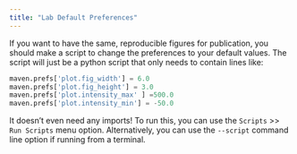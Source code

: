 ```yaml
---
title: "Lab Default Preferences"
---
```


If you want to have the same, reproducible figures for publication, you should make a script to change the preferences to your default values.
The script will just be a python script that only needs to contain lines like:

``` python
maven.prefs['plot.fig_width'] = 6.0
maven.prefs['plot.fig_height'] = 3.0
maven.prefs['plot.intensity_max' ] =500.0
maven.prefs['plot.intensity_min'] = -50.0
```

It doesn't even need any imports! To run this, you can use the `Scripts` >> `Run Scripts` menu option. Alternatively, you can use the `--script` command line option if running from a terminal.
